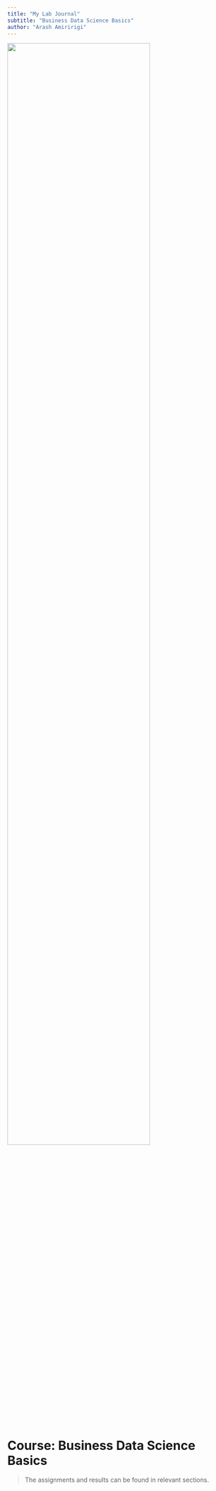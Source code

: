 ```yaml
---
title: "My Lab Journal"
subtitle: "Business Data Science Basics"
author: "Arash Amiririgi"
---
```


![](assets/logo/TIE_logo.svg){width="80%" fig-align="center"}

# Course: Business Data Science Basics

> The assignments and results can be found in relevant sections.
